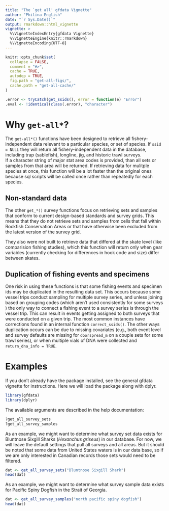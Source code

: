 ```yaml
---
title: "The `get all' gfdata Vignette"
author: "Philina English"
date: "`r Sys.Date()`"
output: rmarkdown::html_vignette
vignette: >
  %\VignetteIndexEntry{gfdata Vignette}
  %\VignetteEngine{knitr::rmarkdown}
  %\VignetteEncoding{UTF-8}
---
```


```r
knitr::opts_chunk$set(
  collapse = FALSE,
  comment = "#>",
  cache = TRUE,
  autodep = TRUE,
  fig.path = "get-all-figs/",
  cache.path = "get-all-cache/"
)
```

```r
.error <- tryCatch(get_ssids(), error = function(e) "Error")
.eval <- !identical(class(.error), "character")
```



# Why `get-all*`?

The `get-all*()` functions have been designed to retrieve all fishery-independent data relevant to a particular species, or set of species. 
If `ssid = NULL` they will return all fishery-independent data in the database, including trap (sablefish), longline, jig, and historic trawl surveys.  
If a character string of major stat area codes is provided, than all sets or samples from that area will be returned. 
If retrieving data for mulitple species at once, this function will be a lot faster than the original ones because sql scripts will be called once rather than repeatedly for each species. 

## Non-standard data 

The other `get_*()` survey functions focus on retrieving sets and samples that conform to current design-based standards and survey grids. 
This means that they do not retrieve sets and samples from cells that fall within Rockfish Conservation Areas or that have otherwise been excluded from the latest version of the survey grid. 

They also were not built to retrieve data that differed at the skate level (like comparision fishing studies), which this function will return only when gear variables (currently checking for differences in hook code and size) differ between skates. 


## Duplication of fishing events and specimens

One risk in using these functions is that some fishing events and specimen ids may be duplicated in the resulting data set. This occurs because some vessel trips conduct sampling for multiple survey series, and unless joining based on grouping codes (which aren't used consistently for some surveys ) the only way to connect a fishing event to a survey series is through the vessel trip. This can result in events getting assigned to both surveys that were conducted on a given trip. The most common instances have corrections found in an internal function `correct_ssids()`. The other ways duplication occurs can be due to missing covariates (e.g., both event level and survey defaults are missing for `doorspread_m` on a couple sets for some trawl series), or when multiple vials of DNA were collected and `return_dna_info = TRUE`. 


# Examples

If you don't already have the package installed, see the general gfdata vignette for instructions.
Here we will load the package along with dplyr.

```r
library(gfdata)
library(dplyr)
```

The available arguments are described in the help documentation:

```r
?get_all_survey_sets
?get_all_survey_samples
```

 
As an example, we might want to determine what survey set data exists for Bluntnose Sixgill Sharks (*Hexanchus griseus*) in our database. For now, we will leave the default settings that pull all surveys and all areas. But it should be noted that some data from United States waters is in our data base, so if we are only interested in Canadian records those sets would need to be filtered. 

```r
dat <- get_all_survey_sets("Bluntnose Sixgill Shark")
head(dat)
```




As an example, we might want to determine what survey sample data exists for Pacific Spiny Dogfish in the Strait of Georgia.

```r
dat <- get_all_survey_samples("north pacific spiny dogfish")
head(dat)
```

<!-- Note that there are some duplicate records in the databases due to relating a  -->
<!-- record to multiple stratification schemes for alternative analyses. If this  -->
<!-- occurs, a warning is given. -->

<!-- > "Duplicate specimen IDs are present because of overlapping survey stratifications. If working with the data yourelf, filter them after selecting specific surveys. For example, `dat <- dat[!duplicated(dat$specimen_id), ]`. The tidying and plotting functions within gfplot will do this for you." -->


<!-- We can further restrict the data extraction to a single trawl survey series  -->
<!-- by including the ssid (survey series id) argument. For a list of -->
<!-- survey series id codes, run the lookup function `get_ssids()`. -->

<!-- ```{r, eval=.eval} -->
<!-- ssids <- get_ssids() -->
<!-- head(ssids) -->
<!-- ``` -->

<!-- Select desired ssid and include as argument (i.e. the Queen Charlotte -->
<!-- Sound bottom trawl survey): -->

<!-- ```{r, eval = FALSE} -->
<!-- dat <- get_survey_samples(222, ssid = 1) -->
<!-- head(dat) -->
<!-- ``` -->

<!-- ```{r, echo = FALSE, eval=.eval} -->
<!-- dat <- dat %>% filter(survey_series_id == 1) -->
<!-- ``` -->

<!-- ```{r, eval=.eval} -->
<!-- glimpse(dat) -->
<!-- ``` -->

